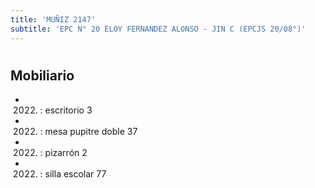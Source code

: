 ```yaml
---
title: 'MUÑIZ 2147'
subtitle: 'EPC N° 20 ELOY FERNANDEZ ALONSO - JIN C (EPCJS 20/08°)'
---
```


#


## Mobiliario

*  (2022) : escritorio 3 

*  (2022) : mesa pupitre doble 37 

*  (2022) : pizarrón 2 

*  (2022) : silla escolar 77 




